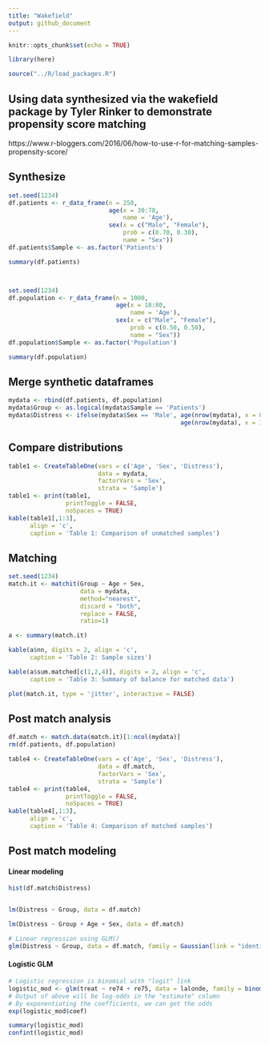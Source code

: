 ```yaml
---
title: "Wakefield"
output: github_document
---
```


```r

knitr::opts_chunk$set(echo = TRUE)

library(here)

source("../R/load_packages.R")

```


## Using data synthesized via the wakefield package by Tyler Rinker to demonstrate propensity score matching

https://www.r-bloggers.com/2016/06/how-to-use-r-for-matching-samples-propensity-score/


## Synthesize

```r

set.seed(1234)
df.patients <- r_data_frame(n = 250, 
                            age(x = 30:78, 
                                name = 'Age'), 
                            sex(x = c("Male", "Female"), 
                                prob = c(0.70, 0.30), 
                                name = "Sex"))
df.patients$Sample <- as.factor('Patients')

summary(df.patients)



set.seed(1234)
df.population <- r_data_frame(n = 1000, 
                              age(x = 18:80, 
                                  name = 'Age'), 
                              sex(x = c("Male", "Female"), 
                                  prob = c(0.50, 0.50), 
                                  name = "Sex"))
df.population$Sample <- as.factor('Population')

summary(df.population)


```


## Merge synthetic dataframes

```r

mydata <- rbind(df.patients, df.population)
mydata$Group <- as.logical(mydata$Sample == 'Patients')
mydata$Distress <- ifelse(mydata$Sex == 'Male', age(nrow(mydata), x = 0:42, name = 'Distress'),
                                                age(nrow(mydata), x = 15:42, name = 'Distress'))

```


## Compare distributions

```r

table1 <- CreateTableOne(vars = c('Age', 'Sex', 'Distress'), 
                         data = mydata, 
                         factorVars = 'Sex', 
                         strata = 'Sample')
table1 <- print(table1, 
                printToggle = FALSE, 
                noSpaces = TRUE)
kable(table1[,1:3],  
      align = 'c', 
      caption = 'Table 1: Comparison of unmatched samples')

```

## Matching

```r


set.seed(1234)
match.it <- matchit(Group ~ Age + Sex, 
                    data = mydata, 
                    method="nearest",
                    discard = "both", 
                    replace = FALSE,
                    ratio=1)

a <- summary(match.it)

kable(a$nn, digits = 2, align = 'c', 
      caption = 'Table 2: Sample sizes')

kable(a$sum.matched[c(1,2,4)], digits = 2, align = 'c', 
      caption = 'Table 3: Summary of balance for matched data')

plot(match.it, type = 'jitter', interactive = FALSE)


```


## Post match analysis

```r

df.match <- match.data(match.it)[1:ncol(mydata)]
rm(df.patients, df.population)

table4 <- CreateTableOne(vars = c('Age', 'Sex', 'Distress'), 
                         data = df.match, 
                         factorVars = 'Sex', 
                         strata = 'Sample')
table4 <- print(table4, 
                printToggle = FALSE, 
                noSpaces = TRUE)
kable(table4[,1:3],  
      align = 'c', 
      caption = 'Table 4: Comparison of matched samples')

```


## Post match modeling


#### Linear modeling


```r

hist(df.match$Distress)


lm(Distress ~ Group, data = df.match)

lm(Distress ~ Group + Age + Sex, data = df.match)

# Linear regression using GLM()
glm(Distress ~ Group, data = df.match, family = Gaussian(link = "identity"))

```


#### Logistic GLM


```r

# Logistic regression is binomial with "logit" link
logistic_mod <- glm(treat ~ re74 + re75, data = lalonde, family = binomial(link="logit"))
# Output of above will be log-odds in the "estimate" column
# By exponentiating the coefficients, we can get the odds
exp(logistic_mod$coef)

summary(logistic_mod)
confint(logistic_mod)


```